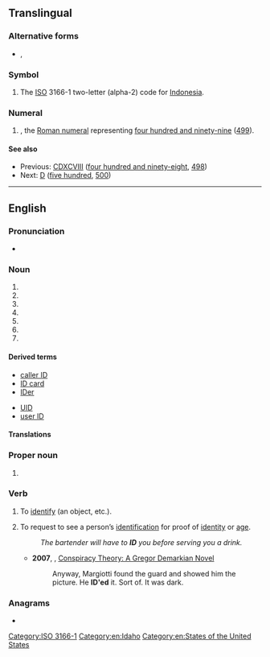 {{also|Appendix:Variations of "id"}}
{{character info/new|🆔}}
==Translingual==

===Alternative forms===
* {{sense|roman numeral}} {{l|mul|CDXCIX}}, {{l|mul|cdxcix}}

===Symbol===
{{head|mul|symbol}}

# The [[ISO]] 3166-1 two-letter (alpha-2) code for [[Indonesia]].

===Numeral===
{{head|mul|misspelling}}

# {{misspelling of|CDXCIX|lang=mul}}, the [[Roman numeral]] representing [[four hundred and ninety-nine]] ([[499]]).

====See also====
* Previous: [[CDXCVIII]] ([[four hundred and ninety-eight]], [[498]])
* Next: [[D]] ([[five hundred]], [[500]])

[[Category:ISO 3166-1]]

----

==English==

===Pronunciation===
* {{IPA|/aɪˈdiː/|lang=en}}

===Noun===
{{en-noun|~}}

# {{abbreviation of|[[identification]] or [[identity]] [[documentation]]|lang=en}}
# {{abbreviation of|[[identifier]]|lang=en}}
# {{abbreviation of|intelligent design|lang=en}}
# {{abbreviation of|inside diameter|lang=en}}
# {{abbreviation of|inner diameter|lang=en}}
# {{abbreviation of|internal diameter|lang=en}}
# {{abbreviation of|industry discount|lang=en}}

====Derived terms====
{{der-top}}
* [[caller ID]]
* [[ID card]]
* [[IDer]]
{{der-mid}}
* [[UID]]
* [[user ID]]
{{der-bottom}}

====Translations====
{{trans-see|identification or identity documentation|ID card}}

===Proper noun===
{{en-proper noun}}

# {{abbreviation of|Idaho|lang=en}}

===Verb===
{{en-verb|IDs|IDing|IDed|pres_3sg2=ID's|pres_ptc2=ID'ing|past2=ID'ed}}

# {{lb|en|transitive}} To [[identify]] (an object, etc.).
# {{lb|en|transitive}} To request to see a person’s [[identification]] for proof of [[identity]] or [[age]].
#: ''The bartender will have to '''ID''' you before serving you a drink.''
#* '''2007''', {{w|Jane Haddam}}, [https://books.google.com/books?id=zWvJLaK7teMC&pg=PA348&dq=%22he+ID%27ed%22&hl=en&sa=X&ved=0ahUKEwjl6sWGz5fMAhVPymMKHYI9Af84ChDoAQhEMAc#v=onepage&q=%22he%20ID'ed%22&f=false Conspiracy Theory: A Gregor Demarkian Novel]
#*: Anyway, Margiotti found the guard and showed him the picture. He '''ID'ed''' it. Sort of. It was dark.

===Anagrams===
* {{anagrams|en|DI|Di|d'I|dI|di-}}

[[Category:en:Idaho]]
[[Category:en:States of the United States]]